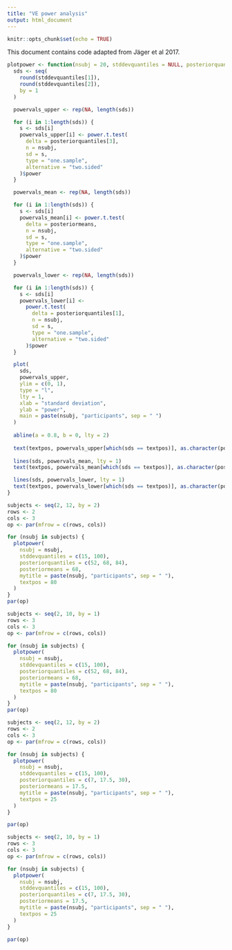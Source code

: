 ```yaml
---
title: "VE power analysis"
output: html_document
---
```


```r
knitr::opts_chunk$set(echo = TRUE)
```

This document contains code adapted from Jäger et al 2017.

```r
plotpower <- function(nsubj = 20, stddevquantiles = NULL, posteriorquantiles = NULL, posteriormeans = NULL, mytitle = NULL, textpos = 50) {
  sds <- seq(
    round(stddevquantiles[1]),
    round(stddevquantiles[2]),
    by = 1
  )

  powervals_upper <- rep(NA, length(sds))

  for (i in 1:length(sds)) {
    s <- sds[i]
    powervals_upper[i] <- power.t.test(
      delta = posteriorquantiles[3],
      n = nsubj,
      sd = s,
      type = "one.sample",
      alternative = "two.sided"
    )$power
  }

  powervals_mean <- rep(NA, length(sds))

  for (i in 1:length(sds)) {
    s <- sds[i]
    powervals_mean[i] <- power.t.test(
      delta = posteriormeans,
      n = nsubj,
      sd = s,
      type = "one.sample",
      alternative = "two.sided"
    )$power
  }

  powervals_lower <- rep(NA, length(sds))

  for (i in 1:length(sds)) {
    s <- sds[i]
    powervals_lower[i] <-
      power.t.test(
        delta = posteriorquantiles[1],
        n = nsubj,
        sd = s,
        type = "one.sample",
        alternative = "two.sided"
      )$power
  }

  plot(
    sds,
    powervals_upper,
    ylim = c(0, 1),
    type = "l",
    lty = 1,
    xlab = "standard deviation",
    ylab = "power",
    main = paste(nsubj, "participants", sep = " ")
  )
  
  abline(a = 0.8, b = 0, lty = 2)
  
  text(textpos, powervals_upper[which(sds == textpos)], as.character(posteriorquantiles[3]))
  
  lines(sds, powervals_mean, lty = 1)
  text(textpos, powervals_mean[which(sds == textpos)], as.character(posteriormeans))

  lines(sds, powervals_lower, lty = 1)
  text(textpos, powervals_lower[which(sds == textpos)], as.character(posteriorquantiles[1]))
}
```

```r
subjects <- seq(2, 12, by = 2)
rows <- 2
cols <- 3
op <- par(mfrow = c(rows, cols))

for (nsubj in subjects) {
  plotpower(
    nsubj = nsubj,
    stddevquantiles = c(15, 100),
    posteriorquantiles = c(52, 68, 84),
    posteriormeans = 68,
    mytitle = paste(nsubj, "participants", sep = " "),
    textpos = 80
  )
}
par(op)
```

```r
subjects <- seq(2, 10, by = 1)
rows <- 3
cols <- 3
op <- par(mfrow = c(rows, cols))

for (nsubj in subjects) {
  plotpower(
    nsubj = nsubj,
    stddevquantiles = c(15, 100),
    posteriorquantiles = c(52, 68, 84),
    posteriormeans = 68,
    mytitle = paste(nsubj, "participants", sep = " "),
    textpos = 80
  )
}
par(op)
```

```r
subjects <- seq(2, 12, by = 2)
rows <- 2
cols <- 3
op <- par(mfrow = c(rows, cols))

for (nsubj in subjects) {
  plotpower(
    nsubj = nsubj,
    stddevquantiles = c(15, 100),
    posteriorquantiles = c(7, 17.5, 30),
    posteriormeans = 17.5,
    mytitle = paste(nsubj, "participants", sep = " "),
    textpos = 25
  )
}

par(op)
```

```r
subjects <- seq(2, 10, by = 1)
rows <- 3
cols <- 3
op <- par(mfrow = c(rows, cols))

for (nsubj in subjects) {
  plotpower(
    nsubj = nsubj,
    stddevquantiles = c(15, 100),
    posteriorquantiles = c(7, 17.5, 30),
    posteriormeans = 17.5,
    mytitle = paste(nsubj, "participants", sep = " "),
    textpos = 25
  )
}

par(op)
```

